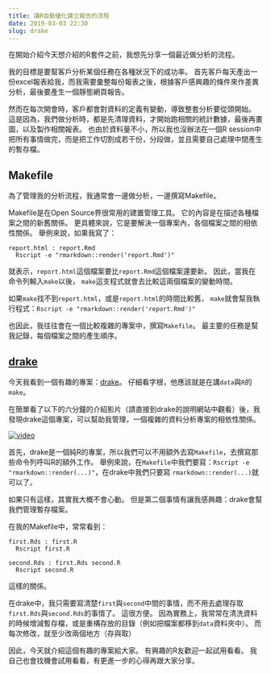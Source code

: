 ```yaml
---
title: 讓R自動優化建立報告的流程
date: 2019-03-03 22:30
slug: drake
---
```


在開始介紹今天想介紹的R套件之前，我想先分享一個最近做分析的流程。

我的目標是要幫客戶分析某個任務在各種狀況下的成功率。
首先客戶每天產出一份excel報表給我，而我需要彙整每份報表之後，根據客戶感興趣的條件來作差異分析，最後要產生一個靜態網頁報告。

然而在每次開會時，客戶都會對資料的定義有變動，導致整套分析要從頭開始。
這是因為，我們做分析時，都是先清理資料，才開始跑相關的統計數據，最後再畫圖，以及製作相關報表。
也由於資料量不小，所以我也沒辦法在一個R session中把所有事情做完，而是把工作切割成若干份，分段做，並且需要自己處理中間產生的暫存檔。

## Makefile

為了管理我的分析流程，我通常會一邊做分析，一邊撰寫Makefile。

Makefile是在Open Source界很常用的建置管理工具。
它的內容是在描述各種檔案之間的新舊關係。
更具體來說，它是要解決一個專案內，各個檔案之間的相依性關係。
舉例來說，如果我寫了：

```
report.html : report.Rmd
  Rscript -e "rmarkdown::render('report.Rmd')"
```

就表示，`report.html`這個檔案要比`report.Rmd`這個檔案還要新。
因此，當我在命令列輸入`make`以後，
`make`這支程式就會去比較這兩個檔案的變動時間。

如果`make`找不到`report.html`，或是`report.html`的時間比較舊，
`make`就會幫我執行程式：`Rscript -e "rmarkdown::render('report.Rmd')"`

也因此，我往往會在一個比較複雜的專案中，撰寫`Makefile`。
最主要的任務是幫我記錄，每個檔案之間的產生順序。

## [drake](https://github.com/ropensci/drake)

今天我看到一個有趣的專案：[drake](https://github.com/ropensci/drake)。
仔細看字根，他應該就是在講`data`與`R`的`make`。

在簡單看了以下的六分鐘的介紹影片（請直接到drake的說明網站中觀看）後，我發現drake這個專案，可以幫助我管理，一個複雜的資料分析專案的相依性關係。

<a href="https://ropenscilabs.github.io/drake-manual"> <img src="https://ropensci.github.io/drake/figures/video.png" alt="video" align="center" style = "border: none; float: center;"> </a>

首先，drake是一個純R的專案，所以我們可以不用額外去寫`Makefile`，去撰寫那些命令列呼叫R的額外工作。
舉例來說，在`Makefile`中我們要寫：`Rscript -e "rmarkdown::render(...)"`，在drake中我們只要寫
`rmarkdown::render(...)`就可以了。

如果只有這樣，其實我大概不會心動。
但是第二個事情有讓我感興趣：drake會幫我們管理暫存檔案。

在我的Makefile中，常常看到：

```
first.Rds : first.R
  Rscript first.R

second.Rds : first.Rds second.R
  Rscript second.R
```

這樣的關係。

在drake中，我只需要寫清楚`first`與`second`中間的事情，而不用去處理存取`first.Rds`與`second.Rds`的事情了。
這很方便。
因為實務上，我常常在清洗資料的時候增減暫存檔，或是重構存放的目錄（例如把檔案都移到`data`資料夾中）。
而每次修改，就至少改兩個地方（存與取）

因此，今天就介紹這個有趣的專案給大家。
有興趣的R友歡迎一起試用看看。
我自己也會找機會試用看看，有更進一步的心得再跟大家分享。

